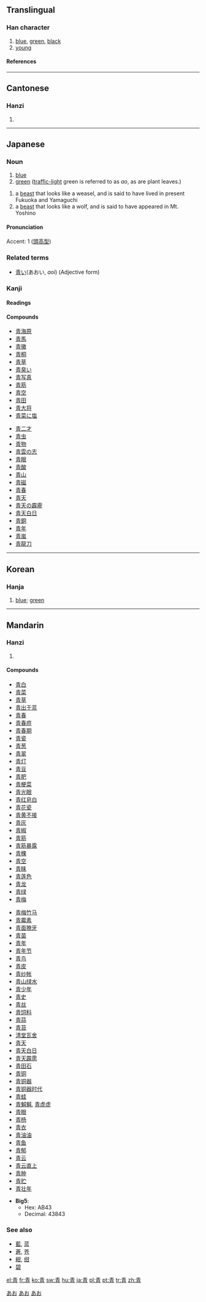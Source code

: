 {{see|靑}}<!-- may be replaced by zh-forms -->
==Translingual==

===Han character===
{{Han char|rn=174|rad=靑|as=00|sn=8|four=5022<sub>7</sub>|canj=手一月 (QMB)}}

# [[blue]], [[green]], [[black]]
# [[young]]

====References====
{{Han ref|kx=1381.191|dkj=42564|dj=1893.010|hdz=64046.010|uh=9752|ud=38738}}

----

==Cantonese==

===Hanzi===
{{yue-hanzi|jyut=|y=cheng1, ching1}}

# {{defn|Cantonese}}

----

==Japanese==

===Noun===
{{ja-noun|k|hira=あお|rom=ao}}

# [[blue]]
# [[green]] ([[traffic-light]] green is referred to as ''ao'', as are plant leaves.)
{{ja-noun|k|hira=しい|rom=shī}}
# a [[beast]] that looks like a weasel, and is said to have lived in present Fukuoka and Yamaguchi
# a [[beast]] that looks like a wolf, and is said to have appeared in Mt. Yoshino

====Pronunciation====
Accent: 1 ([[頭高型]])

===Related terms===
*[[青い]](あおい, ''aoi'') (Adjective form)

===Kanji===
{{ja-kanji|grade=1|rs=青00}}

====Readings====
{{ja-readings|on=[[せい]] (''[[sei]]''), [[しょう]] (''[[shō]]'')|kun=[[あお]] (''[[ao]]''), [[あおい]] ([[青い]], ''[[aoi]]'')}}

====Compounds====
{{top2}}
*[[青海原]]
*[[青馬]]
*[[青黴]]
*[[青桐]]
*[[青草]]
*[[青臭い]]
*[[青写真]]
*[[青筋]]
*[[青空]]
*[[青田]]
*[[青大将]]
*[[青菜に塩]]
{{mid2}}
*[[青二才]]
*[[青虫]]
*[[青物]]
*[[青雲の志]]
*[[青眼]]
*[[青酸]]
*[[青山]]
*[[青磁]]
*[[青春]]
*[[青天]]
*[[青天の霹靂]]
*[[青天白日]]
*[[青銅]]
*[[青年]]
*[[青嵐]]
*[[青龍刀]]
{{bottom}}

[[Category:1000 Japanese basic words|あお]]
[[Category:Japanese nouns|あお]]
[[Category:ja:Colors|あお]]

----

==Korean==

===Hanja===
{{ko-hanja|hangeul=청|eumhun=푸를|rv=cheong|mr=ch'ŏng|y=cheng}}

# [[blue]]; [[green]]

----

==Mandarin==

===Hanzi===
{{cmn-hanzi|pin=[[qīng]] ([[qing1]])|wg=ch'ing<sup>1</sup>}}

# {{defn|Mandarin}}

====Compounds====
{{top2}}
*[[青白]]
*[[青菜]]
*[[青草]]
*[[青出于蓝]]
*[[青春]]
*[[青春痘]]
*[[青春期]]
*[[青瓷]]
*[[青葱]]
*[[青翠]]
*[[青灯]]
*[[青豆]]
*[[青肥]]
*[[青梗菜]]
*[[青光眼]]
*[[青红皂白]]
*[[青花瓷]]
*[[青黄不接]]
*[[青灰]]
*[[青椒]]
*[[青筋]]
*[[青筋暴露]]
*[[青稞]]
*[[青空]]
*[[青睐]]
*[[青莲色]]
*[[青龙]]
*[[青绿]]
*[[青梅]]
{{mid2}}
*[[青梅竹马]]
*[[青霉素]]
*[[青面獠牙]]
*[[青苗]]
*[[青年]]
*[[青年节]]
*[[青鸟]]
*[[青皮]]
*[[青纱帐]]
*[[青山绿水]]
*[[青少年]]
*[[青史]]
*[[青丝]]
*[[青饲料]]
*[[青蒜]]
*[[青苔]]
*[[清堂瓦舍]]
*[[青天]]
*[[青天白日]]
*[[青天霹雳]]
*[[青田石]]
*[[青铜]]
*[[青铜器]]
*[[青铜器时代]]
*[[青蛙]]
*[[青魆魆]], [[青虚虚]]
*[[青眼]]
*[[青杨]]
*[[青衣]]
*[[青油油]]
*[[青鱼]]
*[[青郁]]
*[[青云]]
*[[青云直上]]
*[[青肿]]
*[[青贮]]
*[[青壮年]]
{{bottom}}
* '''Big5''':
** Hex: AB43
** Decimal: 43843

===See also===
*[[藍]], [[蓝]]
*[[蒼]], [[苍]]
*[[紺]], [[绀]]
*[[碧]]

[[el:青]]
[[fr:青]]
[[ko:青]]
[[sw:青]]
[[hu:青]]
[[ja:青]]
[[pl:青]]
[[pt:青]]
[[tr:青]]
[[zh:青]]